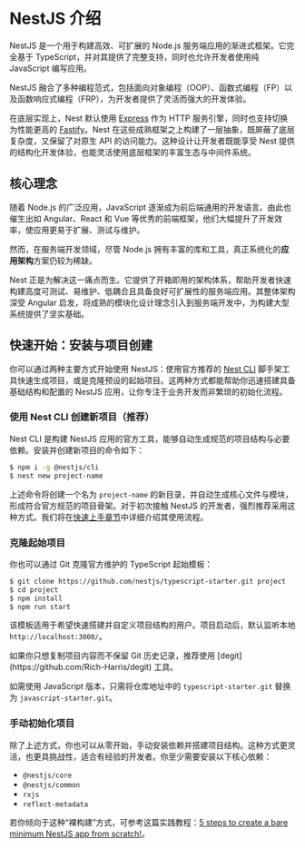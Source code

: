 # NestJS 介绍

NestJS 是一个用于构建高效、可扩展的 Node.js 服务端应用的渐进式框架。它完全基于 TypeScript，并对其提供了完整支持，同时也允许开发者使用纯 JavaScript 编写应用。

NestJS 融合了多种编程范式，包括面向对象编程（OOP）、函数式编程（FP）以及函数响应式编程（FRP），为开发者提供了灵活而强大的开发体验。

在底层实现上，Nest 默认使用 [Express](https://expressjs.com/) 作为 HTTP 服务引擎，同时也支持切换为性能更高的 [Fastify](https://fastify.dev/)。Nest 在这些成熟框架之上构建了一层抽象，既屏蔽了底层复杂度，又保留了对原生 API 的访问能力。这种设计让开发者既能享受 Nest 提供的结构化开发体验，也能灵活使用底层框架的丰富生态与中间件系统。

## 核心理念

随着 Node.js 的广泛应用，JavaScript 逐渐成为前后端通用的开发语言。由此也催生出如 Angular、React 和 Vue 等优秀的前端框架，他们大幅提升了开发效率，使应用更易于扩展、测试与维护。

然而，在服务端开发领域，尽管 Node.js 拥有丰富的库和工具，真正系统化的**应用架构**方案仍较为稀缺。

Nest 正是为解决这一痛点而生。它提供了开箱即用的架构体系，帮助开发者快速构建高度可测试、易维护、低耦合且具备良好可扩展性的服务端应用。其整体架构深受 Angular 启发，将成熟的模块化设计理念引入到服务端开发中，为构建大型系统提供了坚实基础。

## 快速开始：安装与项目创建

你可以通过两种主要方式开始使用 NestJS：使用官方推荐的 [Nest CLI](/cli/overview) 脚手架工具快速生成项目，或是克隆预设的起始项目。这两种方式都能帮助你迅速搭建具备基础结构和配置的 NestJS 应用，让你专注于业务开发而非繁琐的初始化流程。

### 使用 Nest CLI 创建新项目（推荐）

Nest CLI 是构建 NestJS 应用的官方工具，能够自动生成规范的项目结构与必要依赖。安装并创建新项目的命令如下：

```bash
$ npm i -g @nestjs/cli
$ nest new project-name
```

上述命令将创建一个名为 `project-name` 的新目录，并自动生成核心文件与模块，形成符合官方规范的项目骨架。对于初次接触 NestJS 的开发者，强烈推荐采用这种方式。我们将在[快速上手章节](/first-steps)中详细介绍其使用流程。

### 克隆起始项目

你也可以通过 Git 克隆官方维护的 TypeScript 起始模板：

```bash
$ git clone https://github.com/nestjs/typescript-starter.git project
$ cd project
$ npm install
$ npm run start
```

该模板适用于希望快速搭建并自定义项目结构的用户。项目启动后，默认监听本地 `http://localhost:3000/`。

<CalloutInfo>
  如果你只想复制项目内容而不保留 Git 历史记录，推荐使用
  [degit](https://github.com/Rich-Harris/degit) 工具。
</CalloutInfo>

如需使用 JavaScript 版本，只需将仓库地址中的 `typescript-starter.git` 替换为 `javascript-starter.git`。

### 手动初始化项目

除了上述方式，你也可以从零开始，手动安装依赖并搭建项目结构。这种方式更灵活，也更具挑战性，适合有经验的开发者。你至少需要安装以下核心依赖：

- `@nestjs/core`
- `@nestjs/common`
- `rxjs`
- `reflect-metadata`

若你倾向于这种“裸构建”方式，可参考这篇实践教程：[5 steps to create a bare minimum NestJS app from scratch!](https://dev.to/micalevisk/5-steps-to-create-a-bare-minimum-nestjs-app-from-scratch-5c3b)。
